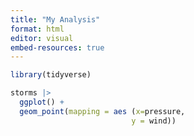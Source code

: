 ```yaml
---
title: "My Analysis"
format: html
editor: visual
embed-resources: true
---
```

```r
library(tidyverse)

```

```r
storms |>
  ggplot() +
  geom_point(mapping = aes (x=pressure,
                           y = wind))
```

